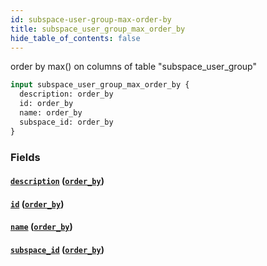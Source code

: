 ```yaml
---
id: subspace-user-group-max-order-by
title: subspace_user_group_max_order_by
hide_table_of_contents: false
---
```



order by max() on columns of table "subspace_user_group"

```graphql
input subspace_user_group_max_order_by {
  description: order_by
  id: order_by
  name: order_by
  subspace_id: order_by
}
```


### Fields

#### [`description`](#) ([`order_by`](../enums/order-by))




#### [`id`](#) ([`order_by`](../enums/order-by))




#### [`name`](#) ([`order_by`](../enums/order-by))




#### [`subspace_id`](#) ([`order_by`](../enums/order-by))






